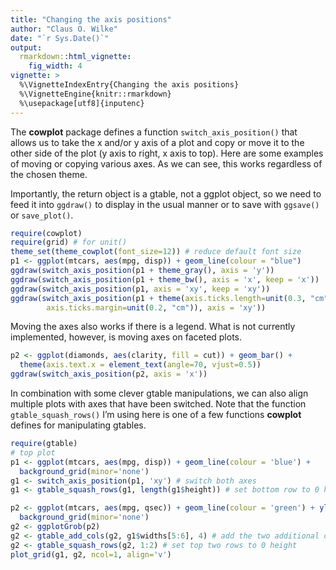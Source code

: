```yaml
---
title: "Changing the axis positions"
author: "Claus O. Wilke"
date: "`r Sys.Date()`"
output:
  rmarkdown::html_vignette:
    fig_width: 4
vignette: >
  %\VignetteIndexEntry{Changing the axis positions}
  %\VignetteEngine{knitr::rmarkdown}
  %\usepackage[utf8]{inputenc}
---
```

The **cowplot** package defines a function `switch_axis_position()` that allows us to take the x and/or y axis of a plot and copy or move it to the other side of the plot (y axis to right, x axis to top). Here are some examples of moving or copying various axes. As we can see, this works regardless of the chosen theme.

Importantly, the return object is a gtable, not a ggplot object, so we need to feed it into `ggdraw()` to display in the usual manner or to save with `ggsave()` or `save_plot()`.
```r
require(cowplot)
require(grid) # for unit()
theme_set(theme_cowplot(font_size=12)) # reduce default font size
p1 <- ggplot(mtcars, aes(mpg, disp)) + geom_line(colour = "blue")
ggdraw(switch_axis_position(p1 + theme_gray(), axis = 'y'))
ggdraw(switch_axis_position(p1 + theme_bw(), axis = 'x', keep = 'x'))
ggdraw(switch_axis_position(p1, axis = 'xy', keep = 'xy'))
ggdraw(switch_axis_position(p1 + theme(axis.ticks.length=unit(0.3, "cm"),
        axis.ticks.margin=unit(0.2, "cm")), axis = 'xy'))
```

Moving the axes also works if there is a legend. What is not currently implemented, however, is moving axes on faceted plots.
```r
p2 <- ggplot(diamonds, aes(clarity, fill = cut)) + geom_bar() +
  theme(axis.text.x = element_text(angle=70, vjust=0.5))
ggdraw(switch_axis_position(p2, axis = 'x'))
```

In combination with some clever gtable manipulations, we can also align multiple plots with axes that have been switched. Note that the function `gtable_squash_rows()` I'm using here is one of a few functions **cowplot** defines for manipulating gtables.
```r
require(gtable)
# top plot
p1 <- ggplot(mtcars, aes(mpg, disp)) + geom_line(colour = 'blue') +
  background_grid(minor='none')
g1 <- switch_axis_position(p1, 'xy') # switch both axes
g1 <- gtable_squash_rows(g1, length(g1$height)) # set bottom row to 0 height

p2 <- ggplot(mtcars, aes(mpg, qsec)) + geom_line(colour = 'green') + ylim(14, 25) +
  background_grid(minor='none')
g2 <- ggplotGrob(p2)
g2 <- gtable_add_cols(g2, g1$widths[5:6], 4) # add the two additional columns that g1 has
g2 <- gtable_squash_rows(g2, 1:2) # set top two rows to 0 height
plot_grid(g1, g2, ncol=1, align='v')
```
